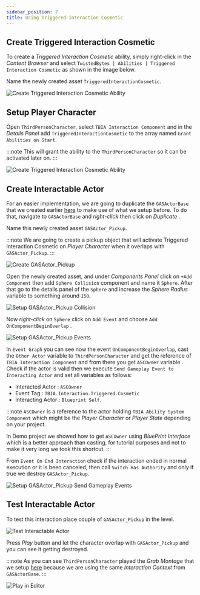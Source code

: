 ```yaml
---
sidebar_position: 7
title: Using Triggered Interaction Cosmetic
---
```


## Create Triggered Interaction Cosmetic

To create a *Triggered Interaction Cosmetic* ability, simply right-click in the *Content Browser*
and select `TwistedBytes | Abilities | Triggered Interaction Cosmetic` as shown in the image below.

Name the newly created asset `TriggeredInteractionCosmetic`.

![Create Triggered Interaction Cosmetic Ability](_static/img/triggered_cosmetic/01_create_ability.png)


## Setup Player Character

Open `ThirdPersonCharacter`, select `TBIA Interaction Component` and in the *Details Panel* add `TriggeredInteractionCosmetic` to the array named 
`Grant Abilities on Start`.

:::note
This will grant the ability to the `ThirdPersonCharacter` so it can be activated later on.
:::

![Create Triggered Interaction Cosmetic Ability](_static/img/triggered_cosmetic/01a_grant_to_player.png)


## Create Interactable Actor

For an easier implementation, we are going to duplicate the `GASActorBase` that we created earlier [here](/docs/quick-start/using-passive) to make use 
of what we setup before. To do that, navigate to `GASActorBase` <Step text="1"/> and *right-click* then click on *Duplicate* <Step text="2"/>.

Name this newly created asset `GASActor_Pickup`.

:::note
We are going to create a pickup object that will activate Triggered Interaction Cosmetic on *Player Character* when it overlaps with `GASActor_Pickup`.
:::

![Create GASActor_Pickup](_static/img/triggered_cosmetic/02_duplicate.png)

Open the newly created asset, and under *Components Panel* click on `+Add Component` <Step text="1"/> then add `Sphere Collision` component <Step text="2"/> 
and name it `Sphere`. After that go to the details panel of the `Sphere` and increase the *Sphere Radius* variable <Step text="3"/> to something around `150`.

![Setup GASActor_Pickup Collision](_static/img/triggered_cosmetic/03_setup_actor_pickup.png)

Now *right-click* on `Sphere` <Step text="1"/> click on `Add Event` <Step text="2"/> and choose `Add OnComponentBeginOverlap` <Step text="3"/>.

![Setup GASActor_Pickup Events](_static/img/triggered_cosmetic/04_collision_sphere.png)

In `Event Graph` you can see now the event `OnComponentBeginOverlap`, cast the `Other Actor` variable to `ThirdPersonCharacter` and get the reference of
`TBIA Interaction Component` and from there you get `ASCOwner` variable . Check if the actor is valid then we execute 
`Send Gameplay Event to Interacting Actor` and set all variables as follows: 
- Interacted Actor : `ASCOwner` <Step text="1"/>
- Event Tag : `TBIA.Interaction.Triggered.Cosmetic` <Step text="2"/>
- Interacting Actor : `Blueprint Self`.

:::note
`ASCOwner` is a reference to the actor holding `TBIA Ability System Component` which might be the *Player Character* or *Player State*
depending on your project.

In Demo project we showed how to get `ASCOwner` using *BluePrint Interface* which is a better approach than casting, for tutorial purposes and 
not to make it very long we took this shortcut.
:::

From `Event On End Interaction` check if the interaction ended in normal execution or it is been canceled, then call `Switch Has Authority`
and only if true we destroy `GASActor_Pickup`.

![Setup GASActor_Pickup Send Gameplay Events](_static/img/triggered_cosmetic/05_send_gameplay_event.png)

## Test Interactable Actor

To test this interaction place couple of `GASActor_Pickup` in the level.

![Test Interactable Actor](_static/img/triggered_cosmetic/06_place_level.png)

Press *Play* button and let the character overlap with `GASActor_Pickup` and you can see it getting destroyed.

:::note
As you can see `ThirdPersonCharacter` played the *Grab Montage* that we setup [here](/docs/quick-start/using-animation-cosmetic) because we are using 
the same *Interaction Context* from `GASActorBase`.
:::

![Play in Editor](_static/img/triggered_cosmetic/07_play.png)


